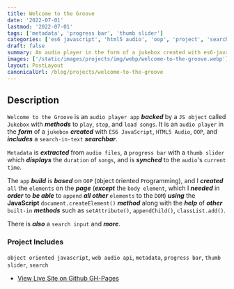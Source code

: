 ```yaml
---
title: Welcome to the Groove
date: '2022-07-01'
lastmod: '2022-07-01'
tags: ['metadata', 'progress bar', 'thumb slider']
categories: ['es6 javascript', 'html5 audio', 'oop', 'project', 'search']
draft: false
summary: An audio player in the form of a jukebox created with es6-javascript, html5-audio, oop, and includes a search-in-text searchbar.
images: ['/static/images/projects/img/webp/welcome-to-the-groove.webp']
layout: PostLayout
canonicalUrl: /blog/projects/welcome-to-the-groove
---
```


## Description

`Welcome to the Groove` is an `audio player app` **_backed_** by a `JS object` called `Jukebox` with **_methods_** to `play`, `stop`, and `load songs`. It is an `audio player` in the **_form_** of a `jukebox` **_created_** with `ES6 JavaScript`, `HTML5 Audio`, `OOP`, and **_includes_** a `search-in-text` **_searchbar_**.

`Metadata` is **_extracted_** from `audio files`, a `progress bar` with a `thumb slider` which **_displays_** the `duration` of `songs`, and is **_synched_** to the `audio`'s `current time`.

The `app` **_build_** is **_based_** on `OOP` (`O`bject `O`riented `P`rogramming), and I **_created_** `all` the `elements` on the **_page_** (**_except_** the `body element`, which I **_needed_** in **_order_** to **_be able_** to `append` **_all other_** `elements` to the `DOM`) **_using_** the **JavaScript** `document.createElement()` **_method_** along with the **_help_** of **_other_** `built-in` **_methods_** such as `setAttribute()`, `appendChild()`, `classList.add()`.

There is **_also_** a `search input` and **_more_**.

### Project Includes

`object oriented javascript`, `web audio api`, `metadata`, `progress bar`, `thumb slider`, `search`

- [View Live Site on Github GH-Pages](https://interglobalmedia.github.io/jukebox/)
